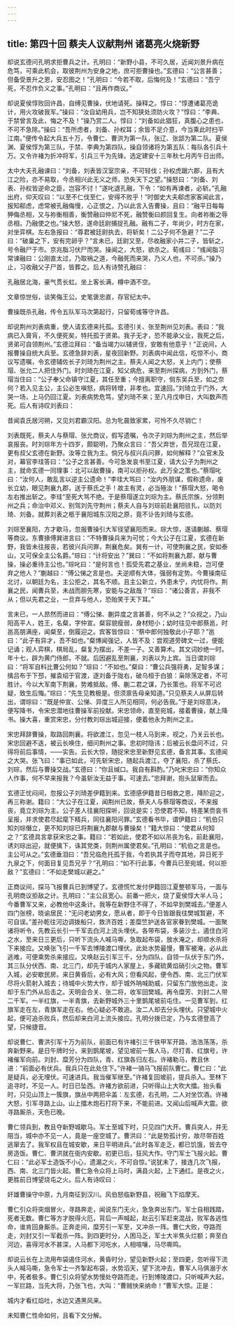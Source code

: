 ```yaml
---
---
---
```

title: 第四十回 蔡夫人议献荆州 诸葛亮火烧新野
---

却说玄德问孔明求拒曹兵之计。孔明曰：“新野小县，不可久居，近闻刘景升病在危笃，可乘此机会，取彼荆州为安身之地，庶可拒曹操也。”玄德曰：“公言甚善；但备受景升之恩，安忍图之！”孔明曰：“今若不取，后悔何及！”玄德曰：“吾宁死，不忍作负义之事。”孔明曰：“且再作商议。”

却说夏侯惇败回许昌，自缚见曹操，伏地请死。操释之。惇曰：“惇遭诸葛亮诡计，用火攻破我军。”操曰：“汝自幼用兵，岂不知狭处须防火攻？”惇曰：“李典、于禁曾言及此，悔之不及！”操乃赏二人。惇曰：“刘备如此猖狂，真腹心之患也，不可不急除。”操曰：“吾所虑者，刘备、孙权耳；余皆不足介意，今当乘此时扫平江南。”便传令起大兵五十万，令曹仁、曹洪为第一队，张辽、张郃为第二队。夏侯渊、夏侯惇为第三队，于禁、李典为第四队，操自领诸将为第五队：每队各引兵十万。又令许褚为折冲将军，引兵三千为先锋。选定建安十三年秋七月丙午日出师。

太中大夫孔融谏曰：“刘备，刘表皆汉室宗亲，不可轻伐；孙权虎踞六郡，且有大江之险，亦不易取，今丞相兴此无义之师，恐失天下之望。”操怒曰：“刘备、刘表、孙权皆逆命之臣，岂容不讨！”遂叱退孔融，下令：“如有再谏者，必斩。”孔融出府，仰天叹曰：“以至不仁伐至仁，安得不败乎！”时御史大夫郗虑家客闻此言，报知郗虑，虑常被孔融侮慢，心正恨之，乃以此言入告曹操，且曰：“融平日每每狎侮丞相，又与祢衡相善，衡赞融曰仲尼不死，融赞衡曰颜回复生。向者祢衡之辱丞相，乃融使之也。”操大怒，遂命廷尉捕捉孔融。融有二子，年尚少，时方在家，对坐弈棋。左右急报曰：“尊君被廷尉执去，将斩矣！二公子何不急避？”二子曰：“破巢之下，安有完卵乎？”言未已，廷尉又至，尽收融家小并二子，皆斩之，号令融尸于市。京兆脂习伏尸而哭。操闻之，大怒，欲杀之。荀彧曰：“彧闻脂习常谏融曰：公刚直太过，乃取祸之道，今融死而来哭，乃义人也，不可杀。”操乃止，习收融父子尸首，皆葬之。后人有诗赞孔融曰：

孔融居北海，豪气贯长虹。坐上客长满，樽中酒不空。

文章惊世俗，谈笑侮王公。史笔褒忠直，存官纪太中。

曹操既杀孔融，传令五队军马次第起行，只留荀彧等守许昌。

却说荆州刘表病重，使人请玄德来托孤。玄德引关、张至荆州见刘表。表曰：“我病已入膏肓，不久便死矣，特托孤于贤弟。我子无才，恐不能承父业，我死之后，贤弟可自领荆州。”玄德泣拜曰：“备当竭力以辅贤侄，安敢有他意乎！”正说间，人报曹操自统大兵至。玄德急辞刘表，星夜回新野。刘表病中闻此信，吃惊不小，商议写遗嘱，令玄德辅佐长子刘琦为荆州之主。蔡夫人闻之大怒，关上内门；使蔡瑁、张允二人把住外门。时刘琦在江夏，知父病危，来至荆州探病，方到外门，蔡瑁当住曰：“公子奉父命镇守江夏，其任至重；今擅离职守，倘东吴兵至，如之奈何？若入见主公，主公必生嗔怒，病将转增，非孝也。宜速回。”刘琦立于门外，大哭一场，上马仍回江夏。刘表病势危笃，望刘琦不来；至八月戊申日，大叫数声而死。后人有诗叹刘表曰：

昔闻袁氏居河朔，又见刘君霸汉阳。总为牝晨致家累，可怜不久尽销亡！

刘表既死，蔡夫人与蔡瑁、张允商议，假写遗嘱，令次子刘琮为荆州之主，然后举哀报丧。时刘琮年方十四岁，颇聪明，乃聚众言曰：“吾父弃世，吾兄现在江夏，更有叔父玄德在新野。汝等立我为主。倘兄与叔兴兵问罪，如何解释？”众官未及对，幕官李珪答曰：“公子之言甚善。今可急发哀书至江夏，请大公子为荆州之主，就命玄德一同理事：北可以敌曹操，南可以拒孙权。此万全之策也。”蔡瑁叱曰：“汝何人，敢乱言以逆主公遗命！”李珪大骂曰：“汝内外朋谋，假称遗命，废长立幼，眼见荆襄九郡，送于蔡氏之手！故主有灵，必当殛汝！”蔡瑁大怒，喝令左右推出斩之。李珪“至死大骂不绝。于是蔡瑁遂立刘琮为主。蔡氏宗族，分领荆州之兵；命治中邓义、别驾刘先守荆州；蔡夫人自与刘琮前赴襄阳驻扎，以防刘琦、刘备。就葬刘表之柩于襄阳城东汉阳之原，竟不讣告刘琦与玄德。

刘琮至襄阳，方才歇马，忽报曹操引大军径望襄阳而来。琮大惊，遂请蒯越、蔡瑁等商议。东曹掾傅巽进言曰：“不特曹操兵来为可忧；今大公子在江夏，玄德在新野，我皆未往报丧，若彼兴兵问罪，荆襄危矣。巽有一计，可使荆襄之民，安如泰山，又可保全主公名爵。”琮曰：“计将安出？”巽曰：“不如将荆襄九郡，献与曹操，操必重待主公也。”琮叱曰：“是何言也！孤受先君之基业，坐尚未稳，岂可便弃之他人？”蒯越曰：“傅公悌之言是也。夫逆顺有大体，强弱有定势。今曹操南征北讨，以朝廷为名，主公拒之，其名不顺。且主公新立，外患未宁，内忧将作。荆襄之民，闻曹兵至，未战而胆先寒，安能与之敌哉？”琮曰：“诸公善言，非我不从；但以先君之业，一旦弃与他人，恐贻笑于天下耳。”

言未已，一人昂然而进曰：“傅公悌、蒯异度之言甚善，何不从之？”众视之，乃山阳高平人，姓王，名粲，字仲宣。粲容貌瘦弱，身材短小；幼时往见中郎蔡邕，时邕高朋满座，闻粲至，倒履迎之。宾客皆惊曰：“蔡中郎何独敬此小子耶？”邕曰：“此子有异才，吾不如也。”粲博闻强记，人皆不及：尝观道旁碑文一过，便能记诵；观人弈棋，棋局乱，粲复为摆出，不差一子。又善算术。其文词妙绝一时。年十七，辟为黄门侍郎，不就。后因避乱至荆襄，刘表以为上宾。当日谓刘琮曰：“将军自料比曹公何如？”琮曰：“不如也。”粲曰：“曹公兵强将勇，足智多谋；擒吕布于下邳，摧袁绍于官渡，逐刘备于陇右，破乌桓于白狼：枭除荡定者，不可胜计。今以大军南下荆襄，势难抵敌。傅、蒯二君之谋，乃长策也。将军不可迟疑，致生后悔。”琮曰：“先生见教极是。但须禀告母亲知道。”只见蔡夫人从屏后转出，谓琮曰：“既是仲宣、公悌、异度三人所见相同，何必告我。”于是刘琮意决，便写降书，令宋忠潜地往曹操军前投献。宋忠领命，直至宛城，接着曹操，献上降书。操大喜，重赏宋忠，分付教刘琮出城迎接，便着他永为荆州之主。

宋忠拜辞曹操，取路回荆襄。将欲渡江，忽见一枝人马到来，视之，乃关云长也。宋忠回避不迭，被云长唤住，细问荆州之事。忠初时隐讳；后被云长盘问不过，只得将前后事情，——实告。云长大惊，随捉宋忠至新野见玄德，备言其事。玄德闻之大哭。张飞曰：“事已如此，可先斩宋忠，随起兵渡江，夺了襄阳，杀了蔡氏、刘琮，然后与曹操交战。”玄德曰：“你且缄口。我自有斟酌。”乃叱宋忠曰：“你知众人作事，何不早来报我？今虽斩汝无益于事。可速去。”忠拜谢，抱头鼠窜而去。

玄德正忧闷间，忽报公子刘琦差伊籍到来。玄德感伊籍昔日相救之恩，降阶迎之，再三称谢。籍曰：“大公子在江夏，闻荆州已故，蔡夫人与蔡瑁等商议，不来报丧，竟立刘琮为主。公子差人往襄阳探听，回说是实；恐使君不知，特差某赍哀书呈报，并求使君尽起麾下精兵，同往襄阳问罪。”玄德看书毕，谓伊籍曰：“机伯只知刘琮僭立，更不知刘琮已将荆襄九郡献与曹操矣！”籍大惊曰：“使君从何知之？”玄德具言拿获宋忠之事。籍曰：“若如此，使君不如以吊丧为名，前赴襄阳，诱刘琮出迎，就便擒下，诛其党类，则荆州属使君矣。”孔明曰：“机伯之言是也。主公可从之。”玄德垂泪曰：“吾兄临危托孤于我，今若执其子而夺其地，异日死于九泉之下，何面目复见吾兄乎？”孔明曰：“如不行此事，今曹兵已至宛城，何以拒敌？”玄德曰：“不如走樊城以避之。”

正商议间，探马飞报曹兵已到博望了。玄德慌忙发付伊籍回江夏整顿军马，一面与孔明商议拒敌之计。孔明曰：“主公且宽心。前番一把火，烧了夏侯惇大半人马；今番曹军又来，必教他中这条计。我等在新野住不得了，不如早到樊城去。”便差人四门张榜，晓谕居民：“无问老幼男女，愿从者，即于今日皆跟我往樊城暂避，不可自误。”差孙乾往河边调拨船只，救济百姓；差糜竺护送各官家眷到樊城。一面聚诸将听令，先教云长引一千军去白河上流头埋伏。各带布袋，多装沙土，遏住白河之水，至来日三更后，只听下流头人喊马嘶，急取起布袋，放水淹之，却顺水杀将下来接应。又唤张飞引一千军去博陵渡口埋伏。此处水势最慢，曹军被淹，必从此逃难，可便乘势杀来接应。又唤赵云引军三千，分为四队，自领一队伏于东门外，其三队分伏西、南、北三门，却先于城内人家屋上，多藏硫黄焰硝引火之物。曹军入城，必安歇民房。来日黄昏后，必有大风；但看风起，便令西、南、北三门伏军尽将火箭射入城去；待城中火势大作，却于城外呐喊助威，只留东门放他出走。汝却于东门外从后击之。天明会合关、张二将，收军回樊城。再令糜芳、刘封二人带二千军。一半红旗，一半青旗，去新野城外三十里鹊尾坡前屯住。一见曹军到，红旗军走在左，青旗军走在右。他心疑必不敢追。汝二人却去分头埋伏。只望城中火起，便可追杀败兵，然后却来白河上流头接应。孔明分拨已定，乃与玄德登高了望，只候捷音。

却说曹仁、曹洪引军十万为前队，前面已有许褚引三千铁甲军开路，浩浩荡荡，杀奔新野来。是日午牌时分，来到鹊尾坡，望见坡前一簇人马，尽打青、红旗号，许褚催军向前。刘封、糜芳分为四队，青、红旗各归左右。许褚勒马，教且休进：“前面必有伏兵。我兵只在此处住下。”许褚一骑马飞报前队曹仁。曹仁曰：“此是疑兵，必无埋伏。可速进兵。我当催军继至。”许褚复回坡前，提兵杀入。至林下追寻时，不见一人。时日已坠西。许褚方欲前进，只听得山上大吹大擂。抬头看时，只见山顶上一簇旗，旗丛中两把伞盖：左玄德，右孔明，二人对坐饮酒。许褚大怒，引军寻路上山。山上擂木炮石打将下来，不能前进。又闻山后喊声大震。欲寻路厮杀，天色已晚。

曹仁领兵到，教且夺新野城歇马。军士至城下时，只见四门大开。曹兵突人，并无阻当，城中亦不见一人，竟是一座空城了。曹洪曰：“此是势孤计穷，故尽带百姓逃窜去了。我军权且在城安歇，来日平明进兵。”此时各军走乏，都已饥饿，皆去夺房造饭。曹仁、曹洪就在衙内安歇。初更已后，狂风大作。守门军士飞报火起。曹仁曰：“此必军士造饭不小心，遗漏之火，不可自惊。”说犹未了，接连几次飞报，西、南、北三门皆火起。曹仁急令众将上马时，满县火起，上下通红。是夜之火，更胜前日博望烧屯之火。后人有诗叹曰：

奸雄曹操守中原，九月南征到汉川。风伯怒临新野县，祝融飞下焰摩天。

曹仁引众将突烟冒火，寻路奔走，闻说东门无火，急急奔出东门。军士自相践踏，死者无数。曹仁等方才脱得火厄，背后一声喊起，赵云引军赶来混战，败军各逃性命，谁肯回身厮杀。正奔走间，糜芳引一军至，又冲杀一阵。曹仁大败，夺路而走，刘封又引一军截杀一阵。到四更时分，人困马乏，军士大半焦头烂额；奔至白河边，喜得河水不甚深，人马都下河吃水，人相喧嚷，马尽嘶鸣。

却说云长在上流用布袋遏住河水，黄昏时分，望见新野火起；至四更，忽听得下流头人喊马嘶，急令军士一齐掣起布袋，水势滔天，望下流冲去，曹军人马俱溺于水中，死者极多。曹仁引众将望水势慢处夺路而走。行到博陵渡口，只听喊声大起，一军拦路，当先大将，乃张飞也，大叫：“曹贼快来纳命！”曹军大惊。正是：

城内才看红焰吐，水边又遇黑风来。

未知曹仁性命如何，且看下文分解。